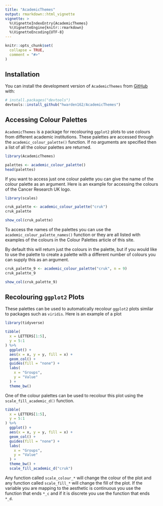 ```yaml
---
title: "AcademicThemes"
output: rmarkdown::html_vignette
vignette: >
  %\VignetteIndexEntry{AcademicThemes}
  %\VignetteEngine{knitr::rmarkdown}
  %\VignetteEncoding{UTF-8}
---
```


```r
knitr::opts_chunk$set(
  collapse = TRUE,
  comment = "#>"
)
```

## Installation

You can install the development version of `AcademicThemes` from [GitHub](https://github.com/) with:

``` r
# install.packages("devtools")
devtools::install_github("hwarden162/AcademicThemes")
```

## Accessing Colour Palettes

`AcademicThemes` is a package for recolouring `ggplot2` plots to use colours from different academic institutions. These palettes are accessed through the `academic_colour_palette()` function. If no arguments are specified then a list of all the colour palettes are returned.

```r
library(AcademicThemes)

palettes <- academic_colour_palette()
head(palettes)
```

If you want to access just one colour palette you can give the name of the colour palette as an argument. Here is an example for accessing the colours of the Cancer Research UK logo.

```r
library(scales)

cruk_palette <- academic_colour_palette("cruk")
cruk_palette

show_col(cruk_palette)
```

To access the names of the palettes you can use the `academic_colour_palette_names()` function or they are all listed with examples of the colours in the Colour Palettes article of this site.

By default this will return just the colours in the palette, but if you would like to use the palette to create a palette with a different number of colours you can supply this as an argument.

```r
cruk_palette_9 <- academic_colour_palette("cruk", n = 9)
cruk_palette_9

show_col(cruk_palette_9)
```

## Recolouring `ggplot2` Plots

These palettes can be used to automatically recolour `ggplot2` plots similar to packages such as `viridis`. Here is an example of a plot 

```r
library(tidyverse)

tibble(
  x = LETTERS[1:5],
  y = 5:1
) %>%
  ggplot() +
  aes(x = x, y = y, fill = x) +
  geom_col() +
  guides(fill = "none") +
  labs(
    x = "Groups",
    y = "Value"
  ) +
  theme_bw()
```

One of the colour palettes can be used to recolour this plot using the `scale_fill_academic_d()` function.

```r
tibble(
  x = LETTERS[1:5],
  y = 5:1
) %>%
  ggplot() +
  aes(x = x, y = y, fill = x) +
  geom_col() +
  guides(fill = "none") +
  labs(
    x = "Groups",
    y = "Value"
  ) +
  theme_bw() +
  scale_fill_academic_d("cruk")
```

Any function called `scale_colour_*` will change the colour of the plot and any function called `scale_fill_*` will change the fill of the plot. If the variable you are mapping to the aesthetic is continuous you use the function that ends `*_c` and if it is discrete you use the function that ends `*_d`.


